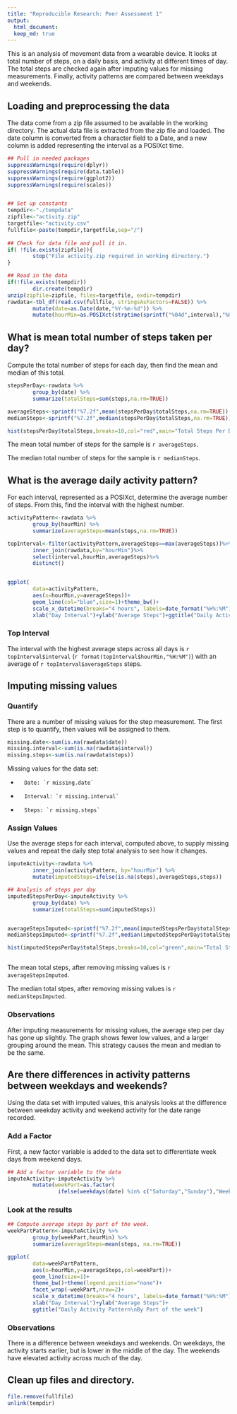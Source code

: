```yaml
---
title: "Reproducible Research: Peer Assessment 1"
output: 
  html_document:
  keep_md: true
---
```

This is an analysis of movement data from a wearable device. It looks at total number of steps, on a daily basis, and activity at different times of day. The total steps are checked again after imputing values for missing measurements. Finally, activity patterns are compared between weekdays and weekends.

## Loading and preprocessing the data
The data come from a zip file assumed to be available in the working directory. The actual data file is extracted from the zip file and loaded. The date column is converted from a character field to a Date, and a new column is added representing the interval as a POSIXct time.

```r
## Pull in needed packages
suppressWarnings(require(dplyr))
suppressWarnings(require(data.table))
suppressWarnings(require(ggplot2))
suppressWarnings(require(scales))


## Set up constants
tempdir<-"./tempdata"
zipfile<-"activity.zip"
targetfile<-"activity.csv"
fullfile<-paste(tempdir,targetfile,sep="/")
                 
## Check for data file and pull it in.
if( !file.exists(zipfile)){
        stop("File activity.zip required in working directory.")
}

## Read in the data
if(!file.exists(tempdir))
        dir.create(tempdir)
unzip(zipfile=zipfile, files=targetfile, exdir=tempdir)
rawdata<-tbl_df(read.csv(fullfile, stringsAsFactors=FALSE)) %>%
        mutate(date=as.Date(date,"%Y-%m-%d")) %>%
        mutate(hourMin=as.POSIXct(strptime(sprintf("%04d",interval),"%H%M")))

```


## What is mean total number of steps taken per day?
Compute the total number of steps for each day, then find the mean and median of this total.
```r
stepsPerDay<-rawdata %>%
        group_by(date) %>%
        summarize(totalSteps=sum(steps,na.rm=TRUE))

averageSteps<-sprintf("%7.2f",mean(stepsPerDay$totalSteps,na.rm=TRUE))
medianSteps<-sprintf("%7.2f",median(stepsPerDay$totalSteps,na.rm=TRUE))

hist(stepsPerDay$totalSteps,breaks=10,col="red",main="Total Steps Per Day", xlab="Steps")
```


The mean total number of steps for the sample is `r averageSteps`.  

The median total number of steps for the sample is `r medianSteps`.


## What is the average daily activity pattern?
For each interval, represented as a POSIXct, determine the average number of steps. From this, find the interval with the highest number.
```r
activityPattern<-rawdata %>%
        group_by(hourMin) %>%
        summarize(averageSteps=mean(steps,na.rm=TRUE))

topInterval<-filter(activityPattern,averageSteps==max(averageSteps))%>%
        inner_join(rawdata,by="hourMin")%>%
        select(interval,hourMin,averageSteps)%>%
        distinct()


ggplot(
        data=activityPattern, 
        aes(x=hourMin,y=averageSteps))+
        geom_line(col="blue",size=1)+theme_bw()+
        scale_x_datetime(breaks="4 hours", labels=date_format("%H%:%M"))+
        xlab("Day Interval")+ylab("Average Steps")+ggtitle("Daily Activity Pattern")

```

### Top Interval
The interval with the highest average steps across all days is `r topInterval$interval` (`r format(topInterval$hourMin,"%H:%M")`) with an average of `r topInterval$averageSteps` steps.

## Imputing missing values
### Quantify
There are a number of missing values for the step measurement. The first step is to quantify, then values will be assigned to them.
```r
missing.date<-sum(is.na(rawdata$date))
missing.interval<-sum(is.na(rawdata$interval))
missing.steps<-sum(is.na(rawdata$steps))

```

Missing values for the data set:

+       Date: `r missing.date`

+       Interval: `r missing.interval`

+       Steps: `r missing.steps`

### Assign Values
Use the average steps for each interval, computed above, to supply missing values and repeat
the daily step total analysis to see how it changes.
```r
imputeActivity<-rawdata %>%
        inner_join(activityPattern, by="hourMin") %>%
        mutate(imputedSteps=ifelse(is.na(steps),averageSteps,steps))

## Analysis of steps per day
imputedStepsPerDay<-imputeActivity %>%
        group_by(date) %>%
        summarize(totalSteps=sum(imputedSteps))


averageStepsImputed<-sprintf("%7.2f",mean(imputedStepsPerDay$totalSteps))
medianStepsImputed<-sprintf("%7.2f",median(imputedStepsPerDay$totalSteps))

hist(imputedStepsPerDay$totalSteps,breaks=10,col="green",main="Total Steps Per Day\nImputed values assigned", xlab="Steps")



```

The mean total steps, after removing missing values is `r averageStepsImputed`.

The median total stpes, after removing missing values is `r medianStepsImputed`.

### Observations
After imputing measurements for missing values, the average step per day has gone up slightly. The graph shows fewer low values, and a larger grouping around the mean. This strategy causes the mean and median to be the same.


## Are there differences in activity patterns between weekdays and weekends?
Using the data set with imputed values, this analysis looks at the difference between weekday activity and weekend activity for the date range recorded.

### Add a Factor
First, a new factor variable is added to the data set to differentiate week days from weekend days.

```r
## Add a factor variable to the data
imputeActivity<-imputeActivity %>%
        mutate(weekPart=as.factor(
                ifelse(weekdays(date) %in% c("Saturday","Sunday"),"Weekend","Weekday")))
```

### Look at the results
```r
## Compute average steps by part of the week.
weekPartPattern<-imputeActivity %>%
        group_by(weekPart,hourMin) %>%
        summarize(averageSteps=mean(steps, na.rm=TRUE))

ggplot(
        data=weekPartPattern, 
        aes(x=hourMin,y=averageSteps,col=weekPart))+
        geom_line(size=1)+
        theme_bw()+theme(legend.position="none")+
        facet_wrap(~weekPart,nrow=2)+
        scale_x_datetime(breaks="4 hours", labels=date_format("%H%:%M"))+
        xlab("Day Interval")+ylab("Average Steps")+
        ggtitle("Daily Activity Pattern\nBy Part of the week")

```

### Observations
There is a difference between weekdays and weekends. On weekdays, the activity starts earlier, but is lower in the middle of the day. The weekends have elevated activity across much of the day.

## Clean up files and directory.
```r
file.remove(fullfile)
unlink(tempdir)
```

